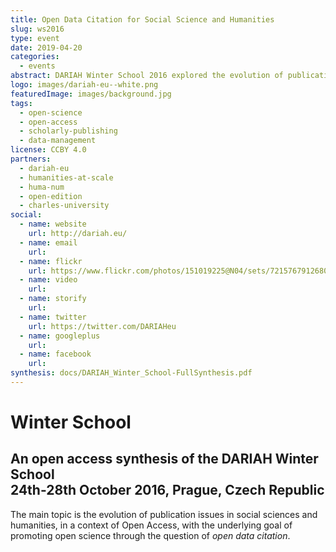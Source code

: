 ```yaml
---
title: Open Data Citation for Social Science and Humanities
slug: ws2016
type: event
date: 2019-04-20
categories:
  - events
abstract: DARIAH Winter School 2016 explored the evolution of publication issues in social sciences and humanities in a context of Open Access, with the underlying goal of promoting open science through the question of open data citation.
logo: images/dariah-eu--white.png
featuredImage: images/background.jpg
tags:
  - open-science
  - open-access
  - scholarly-publishing
  - data-management
license: CCBY 4.0
partners:
  - dariah-eu
  - humanities-at-scale
  - huma-num
  - open-edition
  - charles-university
social:
  - name: website
    url: http://dariah.eu/
  - name: email
    url:
  - name: flickr
    url: https://www.flickr.com/photos/151019225@N04/sets/72157679126801606/
  - name: video
    url:
  - name: storify
    url:
  - name: twitter
    url: https://twitter.com/DARIAHeu
  - name: googleplus
    url:
  - name: facebook
    url:
synthesis: docs/DARIAH_Winter_School-FullSynthesis.pdf
---
```


# Winter School

## An open access synthesis of the DARIAH Winter School <br/> 24th-28th October 2016, Prague, Czech Republic

The main topic is the evolution of publication issues in social sciences and humanities, in a context of Open Access, with the underlying goal of promoting open science through the question of _open data citation_.
